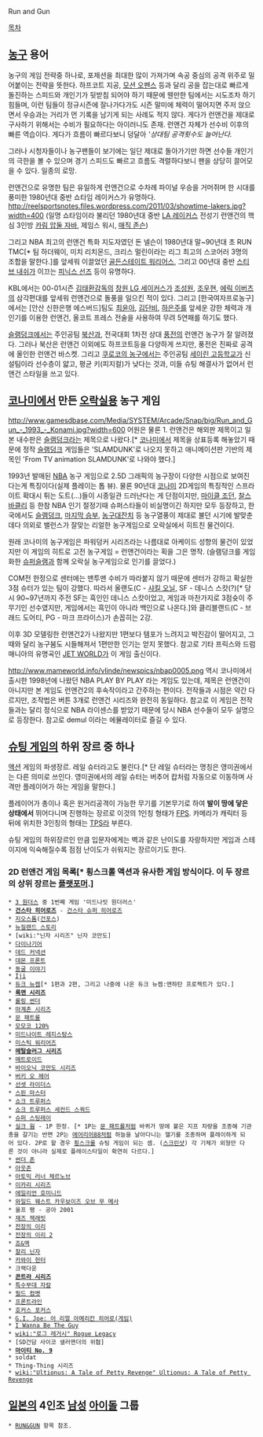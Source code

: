 Run and Gun

[[목차]]

== [[농구]] 용어 ==
농구의 게임 전략중 하나로, 포제션을 최대한 많이 가져가며 속공 중심의 공격 위주로 밀어붙이는 전략을 뜻한다. 하프코트 지공, [[모션 오펜스]] 등과 달리 공을 잡는대로 빠르게 돌진하는 스피드와 개인기가 뒷받침 되어야 하기 때문에 웬만한 팀에서는 시도조차 하기 힘들며, 이런 팀들이 정규시즌에 잘나가다가도 시즌 말미에 체력이 떨어지면 주저 앉으면서 우승과는 거리가 먼 기록을 남기게 되는 사례도 적지 않다. 게다가 런앤건을 제대로 구사하기 위해서는 수비가 필요하다는 아이러니도 존재. 런앤건 자체가 선수비 이후의 빠른 역습이다. 게다가 흐름이 빠르다보니 덩달아 '''상대팀 공격횟수도 늘어난다.''

그러나 시청자들이나 농구팬들이 보기에는 일단 제대로 돌아가기만 하면 선수들 개인기의 극한을 볼 수 있으며 경기 스피드도 빠르고 흐름도 격렬하다보니 팬을 상당히 끌어모을 수 있다. 일종의 로망.

런앤건으로 유명한 팀은 유일하게 런앤건으로 수차례 파이널 우승을 거머쥐며 한 시대를 풍미한 1980년대 중반 쇼타임 레이커스가 유명하다.
http://reelsportsnotes.files.wordpress.com/2011/03/showtime-lakers.jpg?width=400
(일명 쇼타임이라 불리던 1980년대 중반 [[LA 레이커스]] 전성기 런앤건의 핵심 3인방 [[카림 압둘 자바]], 제임스 워시, [[매직 존슨]])

그리고 NBA 최고의 런앤건 특화 지도자였던 돈 넬슨이 1980년대 말~90년대 초 RUN TMC[* 팀 하더웨이, 미치 리치몬드, 크리스 멀린이라는 리그 최고의 스코어러 3명의 조합을 말한다.]를 앞세워 이끌었던 [[골든스테이트 워리어스]], 그리고 00년대 중반 [[스티브 내쉬]]가 이끄는 [[피닉스 선즈]] 등이 유명하다.

KBL에서는 00-01시즌 [[김태환]]감독의 [[창원 LG 세이커스]]가 [[조성원]], [[조우현]], [[에릭 이버츠]]의 삼각편대를 앞세워 런앤건으로 돌풍을 일으킨 적이 있다. 그리고 [한국여자프로농구]에서는 [안산 신한은행 에스버드]팀도 [[최윤아]], [[김단비]], [[하은주]]를 앞세운 강한 체력과 개인기를 이용한 런앤건, 올코트 프레스 전술을 사용하여 무려 5연패를 하기도 했다.

[[슬램덩크]]에서는 주인공팀 [[북산]]과, 전국대회 1차전 상대 [[풍전]]의 런앤건 농구가 잘 알려졌다. 그러나 북산은 런앤건 이외에도 하프코트등을 다양하게 쓰지만, 풍전은 진짜로 공격에 올인한 런앤건 바스켓. 그리고 [[쿠로코의 농구]]에서는 주인공팀 [[세이린 고등학교]]가 신설팀이라 선수층이 얇고, 평균 키(피지컬)가 낮다는 것과, 미들 슈팅 해결사가 없어서 런앤건 스타일을 쓰고 있다.

== [[코나미]]에서 만든 [[오락실]]용 농구 게임 ==
http://www.gamesdbase.com/Media/SYSTEM/Arcade/Snap/big/Run_and_Gun_-_1993_-_Konami.jpg?width=600
어원은 물론 1. 런앤건은 해외판 제목이고 일본 내수판은 [[슬램덩크]]라는 제목으로 나왔다.[* [[코나미]]에서 제목을 상표등록 해놓았기 때문에 정작 [[슬램덩크]] 게임들은 'SLAMDUNK'로 나오지 못하고 애니메이션판 기반의 제목인 'From TV animation SLAMDUNK'로 나와야 했다.]

1993년 발매된 [[NBA]] 농구 게임으로 2.5D 그래픽의 농구장이 다양한 시점으로 보여진다는게 특징이다(실제 플레이는 톱 뷰). 물론 90년대 [[코나미]] 2D게임의 특징적인 스프라이트 확대시 튀는 도트(...)들이 시종일관 드러난다는 게 단점이지만, [[마이클 조던]], [[찰스 바클리]] 등 한참 NBA 인기 절정기때 슈퍼스타들이 비실명이긴 하지만 모두 등장하고, 한국에서도 [[슬램덩크]], [[마지막 승부]], [[농구대잔치]] 등 농구열풍이 제대로 불던 시기에 발맞춘데다 의외로 밸런스가 잘맞는 리얼한 농구게임으로 오락실에서 히트친 물건이다.

원래 코나미의 농구게임은 파워덩커 시리즈라는 나름대로 아케이드 성향의 물건이 있었지만 이 게임의 히트로 고전 농구게임 = 런앤건이라는 획을 그은 명작. (슬램덩크를 게임화한 [[슈퍼슬램]]과 함께 오락실 농구게임으로 인기를 끌었다.)

COM전 한정으로 센터에는 맨투맨 수비가 따라붙지 않기 때문에 센터가 강하고 확실한 3점 슈터가 있는 팀이 강했다. 따라서 올랜도(C - [[샤킬 오닐]], SF - 데니스 스캇(?)[* 당시 90~97년까지 주전 SF는 흑인인 데니스 스캇이었고, 게임과 마찬가지로 3점슛이 주무기인 선수였지만, 게임에서는 흑인이 아니라 백인으로 나온다.]와 클리블랜드(C - 브래드 도어티, PG - 마크 프라이스)가 손꼽히는 2강.

이후 3D 모델링한 런앤건2가 나왔지만 1편보다 템포가 느려지고 박진감이 떨어지고, 그때와 달리 농구붐도 시들해져서 1편만한 인기는 얻지 못했다. 참고로 기타 프릭스와 드럼매니아의 유명곡인 [[JET WORLD]]가 이 게임 출신이다.

http://www.mameworld.info/vlinde/newspics/nbap0005.png
역시 코나미에서 출시한 1998년에 나왔던 NBA PLAY BY PLAY 라는 게임도 있는데, 제목은 런앤건이 아니지만 본 게임도 런앤건2의 후속작이라고 간주하는 편이다. 전작들과 시점은 약간 다르지만, 조작법은 버튼 3개로 런앤건 시리즈와 완전히 동일하다. 참고로 이 게임은 전작들과는 달리 정식으로 NBA 라이센스를 받았기 때문에 당시 NBA 선수들이 모두 실명으로 등장한다. 참고로 demul 이라는 에뮬레이터로 즐길 수 있다.

== [[슈팅 게임]]의 하위 장르 중 하나 ==
[[액션]] 게임의 파생장르. 레일 슈터라고도 불린다.[* 단 레일 슈터라는 명칭은 영미권에서는 다른 의미로 쓰인다. 영미권에서의 레일 슈터는 버추어 캅처럼 자동으로 이동하며 사격만 플레이어가 하는 게임을 말한다.]

플레이어가 총이나 혹은 원거리공격이 가능한 무기를 기본무기로 하여 '''발이 땅에 닿은 상태에서''' 뛰어다니며 진행하는 장르로 이것의 1인칭 형태가 [[FPS]]. 카메라가 캐릭터 등 뒤에 위치한 3인칭의 형태는 [[TPS]]라 부른다.

슈팅 게임의 하위장르인 만큼 입문자에게는 벽과 같은 난이도를 자랑하지만 게임과 스테이지에 익숙해질수록 점점 난이도가 쉬워지는 장르이기도 한다.

=== 2D 런앤건 게임 목록[* 횡스크롤 액션과 유사한 게임 방식이다. 이 두 장르의 상위 장르는 [[플랫포머]].] ===
 * [[3 원더스]] 중 1번째 게임 '미드나잇 원더러스'
 * '''[[건스타 히어로즈]]''' - [[건스타 슈퍼 히어로즈]]
 * [[지오스톰]]([[건포스]])
 * [[뉴질랜드 스토리]]
 * [wiki:"닌자 시리즈" 닌자 코만도]
 * [[다이나기어]]
 * [[데드 커넥션]]
 * [[데몬 프론트]]
 * [[동굴 이야기]]
 * [[Iji]]
 * [[듀크 뉴켐]][* 1편과 2편, 그리고 나중에 나온 듀크 뉴켐:맨하탄 프로젝트가 있다.]
 * '''[[록맨 시리즈]]'''
 * [[롤링 썬더]]
 * [[마계촌 시리즈]]
 * [[문 패트롤]]
 * [[모모코 120%]]
 * [[미드나이트 레지스탕스]]
 * [[미스틱 워리어즈]]
 * '''[[메탈슬러그 시리즈]]'''
 * [[메트로이드]]
 * [[바이오닉 코만도 시리즈]]
 * [[버키 오 헤어]]
 * [[선셋 라이더스]]
 * [[스핀 마스터]]
 * [[쇼크 트루퍼스]]
 * [[쇼크 트루퍼스 세컨드 스쿼드]]
 * [[슈퍼 스팅레이]]
 * [[실크 웜]] - 1P 한정. [* 1P는 [[문 패트롤]]처럼 바퀴가 땅에 붙은 지프 차량을 조종해 기관총을 갈기는 반면 2P는 [[에어리어88]]처럼 하늘을 날아다니는 헬기를 조종하며 플레이하게 되어 있다. 2P로 할 경우 [[횡스크롤]] 슈팅 게임이 되는 셈. ([[http://en.wikipedia.org/wiki/Silkworm_(video_game)#mediaviewer/File:Silkworm1.png|스크린샷]]) 각 기체가 외형만 다른 것이 아니라 실제로 플레이스타일이 확연히 다르다.]
 * [[썬더 존]]
 * [[아웃존]]
 * [[아토믹 러너 체르노브]]
 * [[이카리 시리즈]]
 * [[에일리언 호미니드]]
 * [[와일드 웨스트 카우보이즈 오브 무 메사]]
 * 울프 팽 - 공아 2001
 * [[재즈 잭래빗]]
 * [[전장의 이리]]
 * [[전장의 이리 2]]
 * [[죠&맥]]
 * [[찰리 닌자]]
 * [[카와이 헌터]]
 * 크랙다운
 * '''[[콘트라 시리즈]]'''
 * [[특수부대 자칼]]
 * [[필드 컴뱃]]
 * [[프론트라인]]
 * [[호커스 포커스]]
 * [[G.I. Joe: 어 리얼 아메리칸 히어로(게임)]]
 * [[I Wanna Be The Guy]]
 * [[wiki:"로그 레거시" Rogue Legacy]]
 * [SD건담 사이코 샐러맨더의 위협]
 * '''[[마이티 No. 9]]'''
 * soldat
 * Thing-Thing 시리즈
 * [[wiki:"Ultionus: A Tale of Petty Revenge" Ultionus: A Tale of Petty Revenge]]

== [[일본]]의 4인조 [[남성]] [[아이돌]] 그룹 ==
 * [[RUN&GUN]] 항목 참조.
